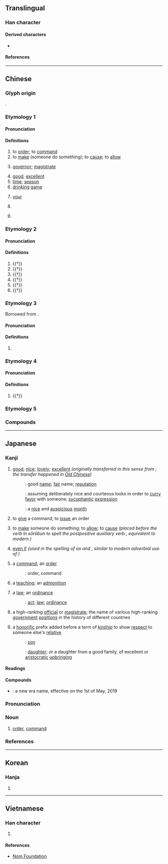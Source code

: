 {{also|命}}
{{character info/new}}
{{character info/new|codepoint=0xF9A8}}
==Translingual==
{{CJKV-forms|令|令|令|令}}

===Han character===
{{Han char|rn=9|rad=人|as=03|sn=5|four=80307|canj=OINI|ids=⿱亽龴(G),⿱亼龴(HTV),⿱[[亼]][[ㄗ]](JK,<code>U+F9A8</code>)}}

====Derived characters====
* {{l|mul|[[伶]], [[冷]], [[呤]], [[坽]], [[姈]], [[岭]], [[泠]], [[彾]], [[怜]], [[拎]], [[昤]], [[朎]], [[柃]], [[玲]], [[𪽏]], [[𪾧]], [[羚]], [[紷]], [[聆]], [[蛉]], [[軨]]([[𫐉]]), [[鈴]]([[铃]]), [[魿]], [[齡]]([[齢]]/[[龄]]), [[刢]], [[𬾂]], [[瓴]], [[翎]], [[領]]([[领]]), [[鴒]]([[鸰]]), [[𬹴]], [[命]]<!-- Etymologically derived, see Chinese section of 命 -->, [[岺]], [[苓]], [[笭]], [[閝]]([[𫠂]]), [[零]], [[囹]]}}

====References====
{{Han ref|kx=0093.120|dkj=00387|dj=0198.010|hdz=10111.100|uh=4EE4}}
{{Han ref|uh=F9A8}}

----

==Chinese==
{{zh-forms}}

===Glyph origin===
{{Han etyl}}
{{Han compound|亼|卩|ls=ic}}.

===Etymology 1===

====Pronunciation====
{{zh-pron
|m=lìng
|c=ling6
|h=pfs=lin
|mn=lēng
|mn-t=lêng6
|mc=2+4+5
|oc=2+3,2+3+5
|cat=v,n
}}

====Definitions====
{{zh-hanzi}}

# to [[order]]; to [[command]]
# to [[make]] (someone do something); to [[cause]]; to [[allow]]
#: {{zh-syn|讓}}
#: {{zh-x|令人|to '''make''' someone (do something); to '''make''' people [+ adjective]}}
# {{lb|zh|historical}} [[governor]]; [[magistrate]] {{gloss|official title}}
# [[good]]; [[excellent]]
# [[time]]; [[season]]
# [[drinking]] [[game]]
# {{lb|zh|respectful}} [[your]]
# {{lb|zh|poem}} {{zh-abbrev|小令|ditty}}
# {{surname|lang=zh}}

===Etymology 2===

====Pronunciation====
{{zh-pron
|m=líng,lìng,1nb=Mainland,2nb=Taiwan
|c=ling4
|mc=3
|oc=1,4
|dial=n
|cat=n
}}

====Definitions====
{{zh-hanzi}}

# {{†}} {{zh-used in|令狐}}
# {{†}} {{zh-used in|令利}}
# {{†}} {{zh-used in|令俜}}
# {{†}} {{zh-used in|令星}}
# {{†}} {{zh-used in|脊令}}
# {{†}} {{zh-original|瓴}}

===Etymology 3===
Borrowed from {{bor|zh|en|ream}}.

====Pronunciation====
{{zh-pron
|m=lǐng,lìng,1nb=Mainland,2nb=Taiwan
|c=ling1,lim1,ling5
|dial=n
|cat=cls
}}

====Definitions====
{{zh-hanzi}}

# {{zh-classifier|[[ream]]s of paper}}

===Etymology 4===

====Pronunciation====
{{zh-pron
|m=lián
|c=
|mc=1
|oc=n,1
|dial=n
|cat=n
}}

====Definitions====
{{zh-hanzi}}

# {{†}} {{zh-only|令居|ancient county in modern [[Gansu]]}}

===Etymology 5===
{{zh-see|齡|ss}}

===Compounds===
{{zh-der|一令|一聲令下|三令五申|下令|下逐客令|不令|中書令|京畿令|令尹|令人|令人不齒|令人切齒|令人噴飯|令人心寒|令人意外|令人扼腕|令人捧腹|令人注目|令人激賞|令人矚目|令人神往|令人絕倒|令人髮指|令人齒冷|令兄|令公|令典|令出如山|令出必行|令出惟行|令史|令名|令君|令嗣|令器|令坦|令堂|令士|令妹|令妻|令姊|令婿|令媛|令嬡|令子|令字旗|令官|令尊|令尊大人|令岳|令弟|令德|令愛|令慈|令旗|令日|令旨|令月|令望|令正|令母|令牌|令狐|令甲|令節|令箭|令箭荷花|令終|令翠|令聞|令舅|令色|令行禁止|令親|令譽|令辰|令郎|令閣|令閫|使令|來令片|借令|傳令|傳令兵|先令|光桿司令|冬令|冬令進補|利令智昏|功令|劭令|勒令|動員令|即令|口令|召集令|司令|司令官|司令臺|司令部|吃口令|命令|命令主義|命令句|善始令終|喊口令|喝令|園令|夏令|夏令時間|夏令營|外交詞令|外交辭令|大令|太史令|奉令|奉令承教|如律令|媽媽令兒|密令|將令|小令|尚書令|就令|屬令|巧言令色|巽令|帥令|廟令|律令|得令|從令如流|急令|急口令|慾令智昏|憲令|應時當令|戒嚴令|手令|打令|抱令守律|拗口令|指令|挾主行令|支付命令|政令|政令不一|敕令|教令|施令|明令|明法審令|春令|時令|時令病|月令|朝令夕改|朝令暮改|油令|法令|火牌令箭|特令|特赦令|生申令日|申令|當令|當時得令|發令槍|發號令|發號出令|發號布令|發號施令|白令|白令海|白令海峽|盧令|目使頤令|省令|禁令|禁制令|秋令|科令|稟令|節令|緊急命令|縣令|縱令|總司令|繞口令|纏令|老令婆|考工令|耍令|聽令|脊令在原|荀令香|薙髮令|蘭臺令史|號令|號令如山|號令森嚴|行令|行政命令|行酒令|觥令|討令|訓令|詔令|詞令|調令|諂詞令色|諭令|貳令|趙令畤|軍令|軍令如山|軍令狀|辭令|迫令|逐客令|通令|通緝令|達令|違令|郭令公|酒令|鈞令|閫令|關令|限令|陰令|雜板令|電腦指令|飭令|鮑令暉|點召令|鼓令}}

{{zh-cat|Intermediate}}

----

==Japanese==

===Kanji===
{{ja-kanji|grade=4|rs=人03}}
# {{lb|modern}} [[good]]; [[nice]]; [[lovely]]; [[excellent]] ''(originally transferred in this sense from {{ja-r|霊|れい}}; the transfer happened in [[Old Chinese]])''
#: {{ja-r|令%名|れい%めい}}: good [[name]]; [[fair]] name; [[reputation]]
#: {{ja-r|令%色|れい%しょく}}: assuming deliberately nice and courteous looks in order to [[curry favor]] with someone; [[sycophantic]] [[expression]]
#: {{ja-r|令%月|れい%げつ}}: a [[nice]] and [[auspicious]] [[month]]
# to [[give]] a command; to [[issue]] an order
# {{lb|ja|archaic}} to [[make]] someone do something; to [[allow]]; to [[cause]] ''(placed before the verb in sōrōbun to spell the postpositive auxiliary verb {{ja-r|しむ}}, equivalent to modern {{ja-r|させる}})''
# {{lb|ja|archaic}} [[even if]] ''(used in the spelling of {{ja-r|たとい|even if}} as {{ja-r|仮令|たとい}} and {{ja-r|縦令|たとい}}, similar to modern adverbial use of {{ja-r|たとえ}})''
# a [[command]]; an [[order]]
#: {{ja-r|命%令|めい%れい}}: order, command
# {{lb|ja|obsolete}} a [[teaching]]; an [[admonition]]
# a [[law]]; an [[ordinance]]
#: {{ja-r|法%令|ほう%れい}}: [[act]]; [[law]]; [[ordinance]]
# {{lb|ja|history}} a high-ranking [[official]] or [[magistrate]]; the name of various high-ranking [[government]] [[position]]s in the history of different countries
# a [[honorific]] prefix added before a term of [[kinship]] to show [[respect]] to someone else's [[relative]]
#: {{ja-r|令%息|れい%そく}}: {{q|honorific}} [[son]]
#: {{ja-r|令%嬢|れい%じょう}}: {{q|honorific}} [[daughter]]; ''or'' a daughter from a good family, of excellent or [[aristocratic]] [[upbringing]]
====Readings====
{{ja-readings
|goon=りょう
|kanon=れい
|kun=いいつけ-, おさ-, しむ-, よ-い
}}

====Compounds====
* {{ja-r|令%和|れい%わ}}: a new era name, effective on the 1st of May, 2019
{{ja-kanjitab|れい|yomi=o}}

===Pronunciation===
{{ja-pron|yomi=kanon|れい|acc=1|acc_ref=DJR,NHK}}

===Noun===
{{ja-noun|れい}}

# [[order]], [[command]]

===References===
<references/>

----

==Korean==

===Hanja===
{{ko-hanja|hangeul=령|rv=ryeong|mr=ryŏng|y=ryeng}}

# {{defn|lang=ko|sort=人03}}

----

==Vietnamese==

===Han character===
{{vi-hantu|[[lệnh]]|rs=人03}}

# {{defn|lang=vi|sort=人03}}

====References====
* [http://nomfoundation.org/common/nom_details.php?codepoint=4ee4 Nom Foundation]